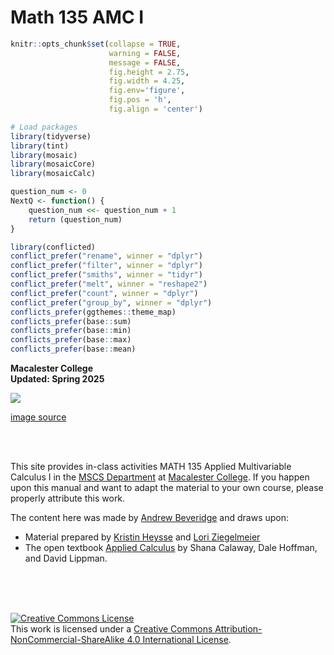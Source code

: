 # Math 135 AMC I {.unnumbered}

```{=html}
<!--
<a href="https://www.flaticon.com/free-icons/calculus" title="calculus icons">Calculus icons created by ICs Icons - Flaticon</a>
-->
```

```r
knitr::opts_chunk$set(collapse = TRUE, 
                      warning = FALSE,
                      message = FALSE,
                      fig.height = 2.75, 
                      fig.width = 4.25,
                      fig.env='figure',
                      fig.pos = 'h',
                      fig.align = 'center')
```

```r
# Load packages
library(tidyverse)
library(tint)
library(mosaic)
library(mosaicCore)
library(mosaicCalc)

question_num <- 0
NextQ <- function() {
    question_num <<- question_num + 1
    return (question_num)
}

library(conflicted)
conflict_prefer("rename", winner = "dplyr")
conflict_prefer("filter", winner = "dplyr")
conflict_prefer("smiths", winner = "tidyr")
conflict_prefer("melt", winner = "reshape2")
conflict_prefer("count", winner = "dplyr")
conflict_prefer("group_by", winner = "dplyr")
conflicts_prefer(ggthemes::theme_map)
conflicts_prefer(base::sum)
conflicts_prefer(base::min)
conflicts_prefer(base::max)
conflicts_prefer(base::mean)

```

**Macalester College**\
**Updated: Spring 2025**

![](images/cover.png)

[image source](https://commons.wikimedia.org/wiki/File:Data_analytics_WP20.png)

<br> <br>

This site provides in-class activities MATH 135 Applied Multivariable Calculus I in the [MSCS Department](https://macalester.edu/mscs) at [Macalester College](https://macalester.edu). If you happen upon this manual and want to adapt the material to your own course, please properly attribute this work.

The content here was made by [Andrew Beveridge](https://mathbeveridge.github.io) and draws upon:

-   Material prepared by [Kristin Heysse](https://www.macalester.edu/~kheysse/) and [Lori Ziegelmeier](https://www.loriziegelmeier.com/)
-   The open textbook [Applied Calculus](http://www.opentextbookstore.com/details.php?id=14) by Shana Calaway, Dale Hoffman, and David Lippman.

<br> <br> <br>

<a rel="license" href="http://creativecommons.org/licenses/by-nc-sa/4.0/"><img src="https://i.creativecommons.org/l/by-nc-sa/4.0/88x31.png" alt="Creative Commons License" style="border-width:0"/></a><br />This work is licensed under a <a rel="license" href="http://creativecommons.org/licenses/by-nc-sa/4.0/">Creative Commons Attribution-NonCommercial-ShareAlike 4.0 International License</a>.
